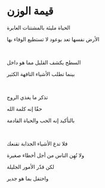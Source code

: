 # قيمة الوزن

الحياة مليئة بالمشتتات العابرة

الأرض نفسها تعد بوعود لا تستطيع الوفاء بها

<br />

السطح يكشف القليل مما هو داخل

بينما تطلب الأشياء التافهة الكثير

<br />

تذكر ما يغذي الروح

حقًا إنه كلمة الله

بالتأكيد إنه الحب والحياة القادمة

<p></p>

<br />

فلا تدع الأشياء الجذابة تقنعك

ولا تُهِن الناس من أجل أخطاء صغيرة

لكن قدّر الأمور الجليلة

واحتفل بما هو جدير